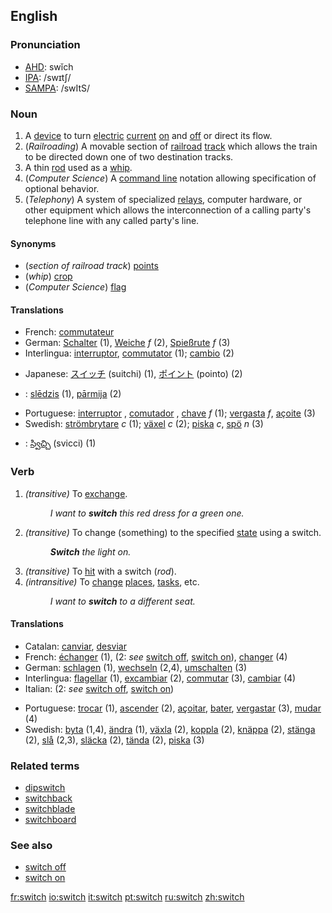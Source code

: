 ==English==

===Pronunciation===
*[[w:AHD|AHD]]: swĭch
*[[w:IPA|IPA]]: /swɪtʃ/
*[[w:SAMPA|SAMPA]]: /swItS/

===Noun===
{{en-noun|switch|switches}}

# A [[device]] to turn [[electric]] [[current]] [[turn on|on]] and [[turn off|off]] or direct its flow.
# (''Railroading'') {{US}} A movable section of [[railroad]] [[track]] which allows the train to be directed down one of two destination tracks.
# A thin [[rod]] used as a [[whip]].
# (''Computer Science'') A [[CLI|command line]] notation allowing specification of optional behavior.
# (''Telephony'') A system of specialized [[relay]]s, computer hardware, or other equipment which allows the interconnection of a calling party's telephone line with any called party's line.

====Synonyms====
*(''section of railroad track'') {{UK}} [[points]]
*(''whip'') [[crop]]
*(''Computer Science'') [[flag]]

====Translations====
{{top}}
*French: [[commutateur]] {{m}}
*German: [[Schalter]] {{m}} (1), [[Weiche]] ''f'' (2), [[Spießrute]] ''f'' (3)
*Interlingua: [[interruptor]], [[commutator]] (1); [[cambio]] (2)
{{mid}}
*Japanese: [[スイッチ]] (suitchi) (1), [[ポイント]] (pointo) (2)
*{{lv}}: [[slēdzis]] {{m}} (1), [[pārmija]] {{f}} (2)
*Portuguese: [[interruptor]] {{m}}, [[comutador]] {{m}}, [[chave]] ''f'' (1); [[vergasta]] ''f'', [[açoite]] {{m}} (3)
*Swedish: [[strömbrytare]] ''c'' (1); [[växel]] ''c'' (2); [[piska]] ''c'', [[spö]] ''n'' (3)
*{{te}}: [[స్విచ్చి]] (svicci) (1)
{{bottom}}

===Verb===
{{en-verb|switch|switches|switched|switching}}

#''(transitive)'' To [[exchange]].
#:''I want to '''switch''' this red dress for a green one.''
#''(transitive)'' To change (something) to the specified [[state]] using a switch.
#:'''''Switch''' the light on.''
#''(transitive)'' To [[hit]] with a switch (''rod'').
#''(intransitive)'' To [[change]] [[place]]s, [[task]]s, etc.
#:''I want to '''switch''' to a different seat.''


====Translations====
{{top}}
*Catalan: [[canviar]], [[desviar]]
*French: [[échanger]] (1), (2: ''see'' [[switch off]], [[switch on]]), [[changer]] (4)
*German: [[schlagen]] (1), [[wechseln]] (2,4), [[umschalten]] (3)
*Interlingua: [[flagellar]] (1), [[excambiar]] (2), [[commutar]] (3), [[cambiar]] (4)
*Italian: (2: ''see'' [[switch off]], [[switch on]])
{{mid}}
*Portuguese: [[trocar]] (1), [[ascender]] (2), [[açoitar]], [[bater]], [[vergastar]] (3), [[mudar]] (4)
*Swedish: [[byta]] (1,4), [[ändra]] (1), [[växla]] (2), [[koppla]] (2), [[knäppa]] (2), [[stänga]] (2), [[slå]] (2,3), [[släcka]] (2), [[tända]] (2), [[piska]] (3)
{{bottom}}

===Related terms===
*[[dipswitch]]
*[[switchback]]
*[[switchblade]]
*[[switchboard]]

===See also===
*[[switch off]]
*[[switch on]]

[[fr:switch]]
[[io:switch]]
[[it:switch]]
[[pt:switch]]
[[ru:switch]]
[[zh:switch]]
